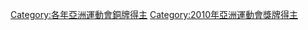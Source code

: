 {{Catnav|頁面分類|...|2010年體育|2010年亚洲运动会|2010年亚洲运动会选手}}
{{Catnav|頁面分類|...|亚洲运动会|亞洲運動會選手|2010年亚洲运动会选手}}
{{Catnav|頁面分類|...|亚洲运动会|2010年亚洲运动会|2010年亚洲运动会选手}}
{{Catnav|頁面分類|...|亞洲體育|亚洲运动会|亞洲運動會獎牌得主}}

[[Category:各年亞洲運動會銅牌得主|Category:各年亞洲運動會銅牌得主]]
[[Category:2010年亞洲運動會獎牌得主|Category:2010年亞洲運動會獎牌得主]]